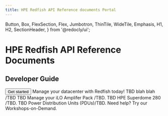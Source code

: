 ```yaml
---
title: HPE Redfish API Reference documents Portal
---
```



  Button,
  Box,
  FlexSection,
  Flex,
  Jumbotron,
  ThinTile,
  WideTile,
  Emphasis,
  H1,
  H2,
  SectionHeader,
} from '@redocly/ui';





<Jumbotron>
  <NavBar location={props.location} standalone={false} />
  <H1>HPE Redfish API Reference Documents</H1>
  <H2>Developer Guide</H2>
  <Flex p={20} justifyContent="center">
    <Button inversed transparent large to="docs/index.md">
      Get started
    </Button>
  </Flex>
</Jumbotron>
<Box my={25}>
  <SectionHeader>
    Manage your datacenter with <Emphasis>Redfish</Emphasis> today!
  </SectionHeader>
  <FlexSection justifyContent="space-around" flexWrap="wrap">
    <ThinTile to="docs/iLO/index.md" icon={iloIcon} header="iLO">
        TBD blah blah /TBD
    </ThinTile>
    <ThinTile to="docs/iloAmpliferPack/index.md" icon={caasIcon} header="Containers">
        TBD Manage your iLO Amplifer Pack /TBD.
    </ThinTile>
    <ThinTile to="docs/superdome/index.md" icon={mlopsIcon} header="ML Ops">
        TBD HPE Superdome 280 /TBD.
    </ThinTile>
    <ThinTile to="docs/pdu/index.md" icon={mlopsIcon} header="ML Ops">
        TBD Power Distribution Units (PDUs)/TBD.
    </ThinTile>
  </FlexSection>
  <SectionHeader>
    <Emphasis>Need help? </Emphasis>
    Try our Workshops-on-Demand.
  </SectionHeader>
</Box>

